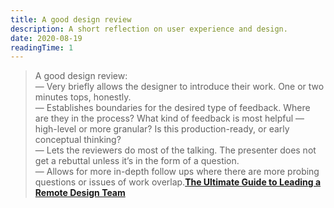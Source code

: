 ```yaml
---
title: A good design review
description: A short reflection on user experience and design.
date: 2020-08-19
readingTime: 1
---
```


>A good design review:<br />
— Very briefly allows the designer to introduce their work. One or two minutes tops, honestly.<br />
— Establishes boundaries for the desired type of feedback. Where are they in the process? What kind of feedback is most helpful — high-level or more granular? Is this production-ready, or early conceptual thinking?<br />
— Lets the reviewers do most of the talking. The presenter does not get a rebuttal unless it’s in the form of a question.<br />
— Allows for more in-depth follow ups where there are more probing questions or issues of work overlap.**[The Ultimate Guide to Leading a Remote Design Team](https://modus.medium.com/humans-first-strategies-for-leading-remote-design-teams-d08df0c3f662)**